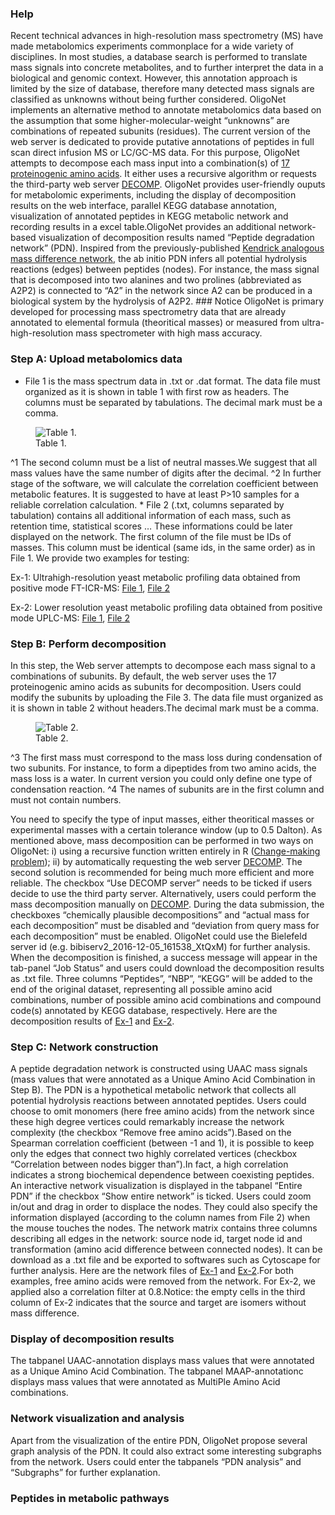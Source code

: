 ### Help

Recent technical advances in high-resolution mass spectrometry (MS) have made metabolomics experiments commonplace for a wide variety of disciplines. In most studies, a database search is performed to translate mass signals into concrete metabolites, and to further interpret the data in a biological and genomic context. However, this annotation approach is limited by the size of database, therefore many detected mass signals are classified as unknowns without being further considered. OligoNet implements an alternative method to annotate metabolomics data based on the assumption that some higher-molecular-weight "unknowns" are combinations of repeated subunits (residues). The current version of the web server is dedicated to provide putative annotations of peptides in full scan direct infusion MS or LC/GC-MS data. For this purpose, OligoNet attempts to decompose each mass input into a combination(s) of [17 proteinogenic amino acids](https://raw.githubusercontent.com/daniellyz/OligoNet/master/Demo/amino-acid-full.txt). It either uses a recursive algorithm or requests the third-party web server [DECOMP](https://bibiserv2.cebitec.uni-bielefeld.de/decomp). OligoNet provides  user-friendly ouputs for metabolomic experiments, including the display of decomposition results on the web interface, parallel KEGG database annotation, visualization of annotated peptides in KEGG metabolic network and recording results in a excel table.OligoNet provides an additional network-based visualization of decomposition results named "Peptide degradation network" (PDN). Inspired from the previously-published [Kendrick analogous mass difference network](https://www.ncbi.nlm.nih.gov/pubmed/22006638), the ab initio PDN infers all potential hydrolysis reactions (edges) between peptides (nodes). For instance, the mass signal that is decomposed into two alanines and two prolines (abbreviated as A2P2) is connected to "A2" in the network since A2 can be produced in a biological system by the hydrolysis of A2P2.
### Notice
OligoNet is primary developed for processing mass spectrometry data that are already annotated to elemental formula (theoritical masses)  or measured from ultra-high-resolution mass spectrometer with high mass accuracy. 

### Step A: Upload metabolomics data
* File 1 is the mass spectrum data in .txt or .dat format. The data file must organized as it is shown in table 1 with first row as headers. The columns must be separated by tabulations. The decimal mark must be a comma.

![Table 1.](https://raw.githubusercontent.com/daniellyz/OligoNet/master/Demo/Tab1.JPG)

^1 The second column must be a list of neutral masses.We suggest that all mass values have the same number of digits after the decimal. 
^2 In further stage of the software, we will calculate the correlation coefficient between metabolic features. It is suggested to have at least P>10 samples for a reliable correlation calculation.
* File 2 (.txt, columns separated by tabulation) contains all additional information of each mass, such as retention time, statistical scores ... These informations could be later displayed on the network. The first column of the file must be IDs of masses. This column must be identical (same ids, in the same order) as in File 1. 
We provide two examples for testing:

Ex-1: Ultrahigh-resolution yeast metabolic profiling data obtained from positive mode FT-ICR-MS: [File 1](https://raw.githubusercontent.com/daniellyz/OligoNet/master/Datasets/Yeast-FT-Pos_additional.txt), [File 2](https://raw.githubusercontent.com/daniellyz/OligoNet/master/Datasets/Yeast-FT-Pos_additional.txt)

Ex-2: Lower resolution yeast metabolic profiling data obtained from positive mode UPLC-MS: [File 1](https://raw.githubusercontent.com/daniellyz/OligoNet/master/Datasets/Yeast-LC-Pos.txt), [File 2](https://github.com/daniellyz/OligoNet/blob/master/Datasets/Yeast-LC-Pos-additional.txt)

### Step B: Perform decomposition
In this step, the Web server attempts to decompose each mass signal to a combinations of subunits. By default, the web server uses the 17 proteinogenic amino acids as subunits for decomposition. Users could modify the subunits by uploading the File 3. The data file must organized as it is shown in table 2 without headers.The decimal mark must be a comma.

![Table 2.](https://raw.githubusercontent.com/daniellyz/OligoNet/master/Demo/Tab2.JPG)

^3 The first mass must correspond to the mass loss during condensation of two subunits. For instance, to form a dipeptides from two amino acids, the mass loss is a water. In current version you could only define one type of condensation reaction.
^4 The names of subunits are in the first column and must not contain numbers.

You need to specify the type of input masses, either theoritical masses or experimental masses with a certain tolerance window (up to 0.5 Dalton). As mentioned above, mass decomposition can be performed in two ways on OligoNet: i) using a recursive function written entirely in R ([Change-making problem](http://algorithms.tutorialhorizon.com/dynamic-programming-coin-change-problem/)); ii) by automatically requesting the web server [DECOMP](https://bibiserv2.cebitec.uni-bielefeld.de/decomp). The second solution is recommended for being much more efficient and more reliable. The checkbox "Use DECOMP server" needs to be ticked if users decide to use the third party server. Alternatively, users could perform the mass decomposition manually on [DECOMP](https://bibiserv2.cebitec.uni-bielefeld.de/decomp). During the data submission, the checkboxes "chemically plausible decompositions" and "actual mass for each decomposition" must be disabled and "deviation from query mass for each decomposition" must be enabled. OligoNet could use the Bielefeld server id (e.g. bibiserv2_2016-12-05_161538_XtQxM) for further analysis. When the decomposition is finished, a success message will appear in the tab-panel "Job Status" and users could download the decomposition results as .txt file. Three columns "Peptides", "NBP", "KEGG" will be added to the end of the original dataset, representing all possible amino acid combinations, number of possible amino acid combinations and compound code(s) annotated by KEGG database, respectively. Here are the decomposition results of [Ex-1]() and [Ex-2]().

### Step C: Network construction

A peptide degradation network is constructed using UAAC mass signals (mass values that were annotated as a Unique Amino Acid Combination in Step B). The PDN is a hypothetical metabolic network that collects all potential hydrolysis reactions between annotated peptides. Users could choose to omit monomers (here free amino acids) from the network since these high degree vertices could remarkably increase the network complexity (the checkbox "Remove free amino acids").Based on the Spearman correlation coefficient (between -1 and 1), it is possible to keep only the edges that connect two highly correlated vertices (checkbox "Correlation between nodes bigger than").In fact, a high correlation indicates a strong biochemical dependence between coexisting peptides. An interactive network visualization is displayed in the tabpanel "Entire PDN" if the checkbox "Show entire network" is ticked. Users could zoom in/out and drag in order to displace the nodes. They could also specify the information displayed (according to the column names from File 2) when the mouse touches the nodes. The network matrix contains three columns describing all edges in the network: source node id, target node id and transformation (amino acid difference between connected nodes). It can be download as a .txt file and be exported to softwares such as Cytoscape for further analysis. Here are the network files of [Ex-1]() and [Ex-2]().For both examples, free amino acids were removed from the network. For Ex-2, we applied also a correlation filter at 0.8.Notice: the empty cells in the third column of Ex-2 indicates that the source and target are isomers without mass difference.

### Display of decomposition results

The tabpanel UAAC-annotation displays mass values that were annotated as a Unique Amino Acid Combination. The tabpanel MAAP-annotationc displays mass values that were annotated as MultiPle Amino Acid combinations. 

### Network visualization and analysis

Apart from the visualization of the entire PDN, OligoNet propose several graph analysis of the PDN. It could also extract some interesting subgraphs from the network. Users could enter the tabpanels "PDN analysis" and "Subgraphs" for further explanation. 

### Peptides in metabolic pathways





